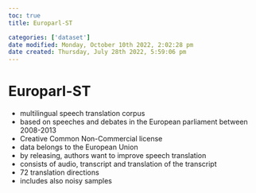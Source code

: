 ```yaml
---
toc: true
title: Europarl-ST

categories: ['dataset']
date modified: Monday, October 10th 2022, 2:02:28 pm
date created: Thursday, July 28th 2022, 5:59:06 pm
---
```


# Europarl-ST
- multilingual speech translation corpus
- based on speeches and debates in the European parliament between 2008-2013
- Creative Common Non-Commercial license
- data belongs to the European Union
- by releasing, authors want to improve speech translation
- consists of audio, transcript and translation of the transcript
- 72 translation directions
- includes also noisy samples



